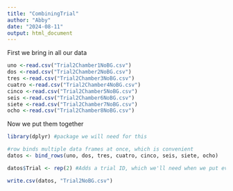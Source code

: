 ```yaml
---
title: "CombiningTrial"
author: "Abby"
date: "2024-08-11"
output: html_document
---
```

First we bring in all our data
```r
uno <-read.csv("Trial2Chamber1NoBG.csv")
dos <-read.csv("Trial2Chamber2NoBG.csv")
tres <-read.csv("Trial2Chamber3NoBG.csv")
cuatro <-read.csv("Trial2Chamber4NoBG.csv")
cinco <-read.csv("Trial2Chamber5NoBG.csv")
seis <-read.csv("Trial2Chamber6NoBG.csv")
siete <-read.csv("Trial2Chamber7NoBG.csv")
ocho <-read.csv("Trial2Chamber8NoBG.csv")
```

Now we put them together
```r
library(dplyr) #package we will need for this

#row binds multiple data frames at once, which is convenient
datos <- bind_rows(uno, dos, tres, cuatro, cinco, seis, siete, ocho)

datos$Trial <- rep(2) #Adds a trial ID, which we'll need when we put everything together

write.csv(datos, "Trial2NoBG.csv")
```

